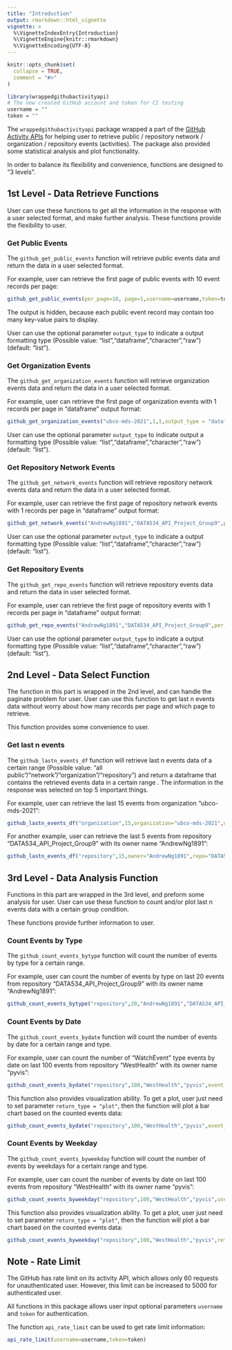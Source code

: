 ```yaml
---
title: "Introduction"
output: rmarkdown::html_vignette
vignette: >
  %\VignetteIndexEntry{Introduction}
  %\VignetteEngine{knitr::rmarkdown}
  %\VignetteEncoding{UTF-8}
---
```


```r
knitr::opts_chunk$set(
  collapse = TRUE,
  comment = "#>"
)
```

```r
library(wrappedgithubactivityapi)
# The new created GitHub account and token for CI testing 
username = ""
token = ""
```


The `wrappedgithubactivityapi` package wrapped a part of the [GitHub Activity APIs](https://docs.github.com/en/rest/reference/activity) for helping user to retrieve public / repository network / organization / repository events (activities). The package also provided some statistical analysis and plot functionality.


In order to balance its flexibility and convenience, functions are designed to "3 levels".

## 1st Level - Data Retrieve Functions


User can use these functions to get all the information in the response with a user selected format, and make further analysis. These functions provide the flexibility to user.

### Get Public Events

The `github_get_public_events` function will retrieve public events data and return the data in a user selected format.


For example, user can retrieve the first page of public events with 10 event records per page:


```r
github_get_public_events(per_page=10, page=1,username=username,token=token)
```


The output is hidden, because each public event record may contain too many key-value pairs to display. 

User can use the optional parameter `output_type` to indicate a output formatting type (Possible value: "list","dataframe","character","raw") (default: "list").



### Get Organization Events


The `github_get_organization_events` function will retrieve organization events data and return the data in a user selected format.

For example, user can retrieve the first page of organization events with 1 records per page in "dataframe" output format:



```r
github_get_organization_events("ubco-mds-2021",1,1,output_type = "dataframe",username=username,token=token)
```


User can use the optional parameter `output_type` to indicate output a formatting type (Possible value: "list","dataframe","character","raw") (default: "list").




### Get Repository Network Events


The `github_get_network_events` function will retrieve repository network events data and return the data in a user selected format.

For example, user can retrieve the first page of repository network events with 1 records per page in "dataframe" output format:



```r
github_get_network_events("AndrewNg1891","DATA534_API_Project_Group9",per_page=1,page=1,output_type = "character",username=username,token=token)
```


User can use the optional parameter `output_type` to indicate a output formatting type (Possible value: "list","dataframe","character","raw") (default: "list").




### Get Repository Events

The `github_get_repo_events` function will retrieve repository events data and return the data in user selected format.


For example, user can retrieve the first page of repository events with 1 records per page in "dataframe" output format:



```r
github_get_repo_events("AndrewNg1891","DATA534_API_Project_Group9",per_page=1,page=1,output_type = "dataframe",username=username,token=token)
```


User can use the optional parameter `output_type` to indicate a output formatting type (Possible value: "list","dataframe","character","raw") (default: "list").



## 2nd Level - Data Select Function


The function in this part is wrapped in the 2nd level, and can handle the paginate problem for user. User can use this function to get last n events data without worry about how many records per page and which page to retrieve.

This function provides some convenience to user.

### Get last n events

The `github_lastn_events_df` function will retrieve last n events data of a certain range (Possible value: "all public"/"network"/"organization"/"repository") and return a dataframe that contains the retrieved events data in a certain range . The information in the response was selected on top 5 important things. 



For example, user can retrieve the last 15 events from organization "ubco-mds-2021":


```r
github_lastn_events_df("organization",15,organization="ubco-mds-2021",username=username,token=token)
```

For another example, user can retrieve the last 5 events from repository "DATA534_API_Project_Group9" with its owner name "AndrewNg1891":


```r
github_lastn_events_df("repository",15,owner="AndrewNg1891",repo="DATA534_API_Project_Group9",username=username,token=token)
```

## 3rd Level - Data Analysis Function


Functions in this part are wrapped in the 3rd level, and preform some analysis for user. User can use these function to count and/or plot last n events data with a certain group condition.

These functions provide further information to user.


### Count Events by Type

The `github_count_events_bytype` function will count the number of events by type for a certain range.


For example, user can count the number of events by type on last 20 events from repository "DATA534_API_Project_Group9" with its owner name "AndrewNg1891":


```r
github_count_events_bytype("repository",20,"AndrewNg1891","DATA534_API_Project_Group9",username=username,token=token)
```

### Count Events by Date

The `github_count_events_bydate` function will count the number of events by date for a certain range and type.


For example, user can count the number of "WatchEvent" type events by date on last 100 events from repository "WestHealth" with its owner name "pyvis":


```r
github_count_events_bydate("repository",100,"WestHealth","pyvis",event_type = "WatchEvent",username=username,token=token)
```



This function also provides visualization ability. To get a plot, user just need to set parameter `return_type = "plot"`, then the function will plot a bar chart based on the counted events data:


```r
github_count_events_bydate("repository",100,"WestHealth","pyvis",event_type = "WatchEvent",return_type = "plot",username=username,token=token)
```


### Count Events by Weekday

The `github_count_events_byweekday` function will count the number of events by weekdays for a certain range and type.


For example, user can count the number of events by date on last 100 events from repository "WestHealth" with its owner name "pyvis":


```r
github_count_events_byweekday("repository",100,"WestHealth","pyvis",username=username,token=token)
```


This function also provides visualization ability. To get a plot, user just need to set parameter `return_type = "plot"`, then the function will plot a bar chart based on the counted events data:


```r
github_count_events_byweekday("repository",100,"WestHealth","pyvis",return_type = "plot",username=username,token=token)
```


## Note - Rate Limit

The GitHub has rate limit on its activity API, which allows only 60 requests for unauthenticated user. However, this limit can be increased to 5000 for authenticated user. 

All functions in this package allows user input optional parameters `username` and `token` for authentication. 

The function `api_rate_limit` can be used to get rate limit information:


```r
api_rate_limit(username=username,token=token)
```







